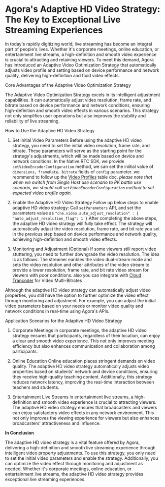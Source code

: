 # Agora's Adaptive HD Video Strategy: The Key to Exceptional Live Streaming Experiences

In today's rapidly digitizing world, live streaming has become an integral part of people's lives. Whether it's corporate meetings, online education, or entertainment live streams, a high-definition and smooth video experience is crucial to attracting and retaining viewers. To meet this demand, Agora has introduced an Adaptive Video Optimization Strategy that automatically adjusts video profile and setting based on device performance and network quality, delivering high-definition and fluid video effects.



Core Advantages of the Adaptive Video Optimization Strategy

The Adaptive Video Optimization Strategy excels in its intelligent adjustment capabilities. It can automatically adjust video resolution, frame rate, and bitrate based on device performance and network conditions, ensuring high-definition and smooth video effects in various scenarios. This strategy not only simplifies user operations but also improves the stability and reliability of live streaming.


How to Use the Adaptive HD Video Strategy

1. Set Initial Video Parameters
Before using the adaptive HD video strategy, you need to set the initial video resolution, frame rate, and bitrate. These parameters will serve as the starting point for the strategy's adjustments, which will be made based on device and network conditions.
In the Native RTC SDK, we provide `setVideoEncoderConfiguration` method, we can set the iniitial value of `dimensions，frameRate，bitrate` fields of `config` parameter. we reommend to follow up the [Video Profiles](https://docs.agora.io/en/video-calling/enhance-call-quality/configure-video-encoding?platform=android#video-profiles-table) table doc. _please note that when we switch from Single Host use scenario to PK battle use scenario, we should call `setVideoEncoderConfiguration` method to set expected video profile again._


2. Enable the Adaptive HD Video Strategy
Follow up below steps to enable adaptive HD video strategy:
Call `setParameters` API, and set the parameters value as `"che.video.auto_adjust_resolution" : { "auto_adjust_resolution_flag": 1 }`
After completing the above steps, the adaptive HD video strategy will fully take effect. The strategy will automatically adjust the video resolution, frame rate, and bit rate you set in the previous step based on device performance and network quality, achieving high-definition and smooth video effects.

3. Monitoring and Adjustment (Optional)
If some viewers still report video stuttering, you need to further downgrade the video resolution. The idea is as follows: The streamer eanbles the video dual-stream mode and sets the video resolution and other attributes of the video stream to provide a lower resolution, frame rate, and bit rate video stream for viewers with poor conditions. also you can integrate with [Cloud Trancoder](https://docs-preprod.agora.io/en/live-streaming-premium-legacy/cloud_transcoder) for Video Multi-Bitrates


Although the adaptive HD video strategy can automatically adjust video properties, you still have the option to further optimize the video effect through monitoring and adjustment. For example, you can adjust the initial video parameters based on your needs or monitor video quality and network conditions in real-time using Agora's APIs.

Application Scenarios for the Adaptive HD Video Strategy

1. Corporate Meetings
In corporate meetings, the adaptive HD video strategy ensures that participants, regardless of their location, can enjoy a clear and smooth video experience. This not only improves meeting efficiency but also enhances communication and collaboration among participants.

2. Online Education
Online education places stringent demands on video quality. The adaptive HD video strategy automatically adjusts video properties based on students' network and device conditions, ensuring they receive high-quality teaching content. Additionally, this strategy reduces network latency, improving the real-time interaction between teachers and students.

3. Entertainment Live Streams
In entertainment live streams, a high-definition and smooth video experience is crucial to attracting viewers. The adaptive HD video strategy ensures that broadcasters and viewers can enjoy satisfactory video effects in any network environment. This not only improves the viewing experience for viewers but also enhances broadcasters' attractiveness and influence.



**In Conclusion**

The adaptive HD video strategy is a vital feature offered by Agora, delivering a high-definition and smooth live streaming experience through intelligent video property adjustments. To use this strategy, you only need to set the initial video parameters and enable the strategy. Additionally, you can optimize the video effect through monitoring and adjustment as needed. Whether it's corporate meetings, online education, or entertainment live streams, the adaptive HD video strategy provides exceptional live streaming experiences.